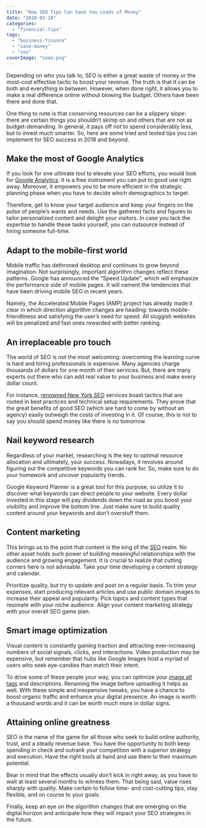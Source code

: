 ```yaml
---
title: "How SEO Tips Can Save You Loads of Money"
date: "2018-01-28"
categories: 
  - "financial-tips"
tags: 
  - "business-finance"
  - "save-money"
  - "seo"
coverImage: "seao.png"
---
```


Depending on who you talk to, SEO is either a great waste of money or the most-cost effective tactic to boost your revenue. The truth is that it can be both and everything in between. However, when done right, it allows you to make a real difference online without blowing the budget. Others have been there and done that.

One thing to note is that conserving resources can be a slippery slope: there are certain things you shouldn’t skimp on and others that are not as budget-demanding. In general, it pays off not to spend considerably less, but to invest much smarter. So, here are some tried and tested tips you can implement for SEO success in 2018 and beyond.

## Make the most of Google Analytics

If you look for one ultimate tool to elevate your SEO efforts, you would look for [Google Analytics](https://www.businessnewsdaily.com/6027-how-to-use-google-analytics.html). It is a free instrument you can put to good use right away. Moreover, it empowers you to be more efficient in the strategic planning phase when you have to decide which demographics to target.

Therefore, get to know your target audience and keep your fingers on the pulse of people’s wants and needs. Use the gathered facts and figures to tailor personalized content and delight your visitors. In case you lack the expertise to handle these tasks yourself, you can outsource instead of hiring someone full-time.

## Adapt to the mobile-first world

Mobile traffic has dethroned desktop and continues to grow beyond imagination. Not surprisingly, important algorithm changes reflect these patterns. Google has announced the “Speed Update", which will emphasize the performance side of mobile pages. It will cement the tendencies that have been driving mobile SEO in recent years.

Namely, the Accelerated Mobile Pages (AMP) project has already made it clear in which direction algorithm changes are heading: towards mobile-friendliness and satisfying the user’s need for speed. All sluggish websites will be penalized and fast ones rewarded with better ranking.

## An irreplaceable pro touch

The world of SEO is not the most welcoming: overcoming the learning curve is hard and hiring professionals is expensive. Many agencies charge thousands of dollars for one month of their services. But, there are many experts out there who can add real value to your business and make every dollar count.

For instance, [renowned New York SEO](https://fourdots.com/) services boast tactics that are rooted in best practices and technical setup requirements. They prove that the great benefits of good SEO (which are hard to come by without an agency) easily outweigh the costs of investing in it. Of course, this is not to say you should spend money like there is no tomorrow.

## Nail keyword research

Regardless of your market, researching is the key to optimal resource allocation and ultimately, your success. Nowadays, it revolves around figuring out the competitive keywords you can rank for. So, make sure to do your homework and uncover popularity trends.

Google Keyword Planner is a great tool for this purpose, so utilize it to discover what keywords can direct people to your website. Every dollar invested in this stage will pay dividends down the road as you boost your visibility and improve the bottom line. Just make sure to build quality content around your keywords and don’t overstuff them.

## Content marketing

This brings us to the point that content is the king of the [SEO](https://www.seonational.com/whats-the-secret-to-search-engine-optimization/) realm. No other asset holds such power of building meaningful relationships with the audience and growing engagement. It is crucial to realize that cutting corners here is not advisable. Take your time developing a content strategy and calendar.

Prioritize quality, but try to update and post on a regular basis. To trim your expenses, start producing relevant articles and use public domain images to increase their appeal and popularity. Pick topics and content types that resonate with your niche audience. Align your content marketing strategy with your overall SEO game plan.

## Smart image optimization

Visual content is constantly gaining traction and attracting ever-increasing numbers of social signals, clicks, and interactions. Video production may be expensive, but remember that hubs like Google Images host a myriad of users who seek eye-candies than match their intent.

To drive some of these people your way, you can optimize your [image alt tags](https://beginnersbook.com/2013/01/seo-friendly-images-alt-tag/) and descriptions. Renaming the image before uploading it helps as well. With these simple and inexpensive tweaks, you have a chance to boost organic traffic and enhance your digital presence. An image is worth a thousand words and it can be worth much more in dollar signs.

## Attaining online greatness

SEO is the name of the game for all those who seek to build online authority, trust, and a steady revenue base. You have the opportunity to both keep spending in check and outrank your competition with a superior strategy and execution. Have the right tools at hand and use them to their maximum potential.

Bear in mind that the effects usually don’t kick in right away, as you have to wait at least several months to witness them. That being said, value rises sharply with quality. Make certain to follow time- and cost-cutting tips, stay flexible, and on course to your goals.

Finally, keep an eye on the algorithm changes that are emerging on the digital horizon and anticipate how they will impact your SEO strategies in the future.
